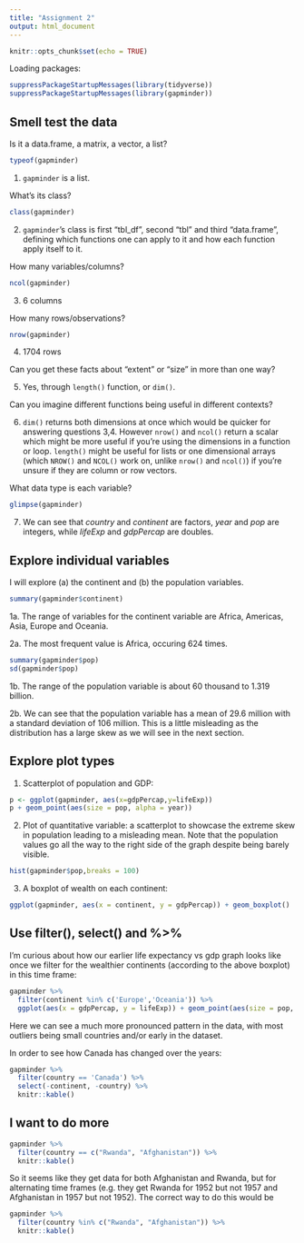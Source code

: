 ```yaml
---
title: "Assignment 2"
output: html_document
---
```


```r
knitr::opts_chunk$set(echo = TRUE)
```


Loading packages:

```r
suppressPackageStartupMessages(library(tidyverse))
suppressPackageStartupMessages(library(gapminder))
```
## Smell test the data

Is it a data.frame, a matrix, a vector, a list?

```r
typeof(gapminder)
```

1. `gapminder` is a list.

What’s its class?

```r
class(gapminder)
```

2. `gapminder`'s class is first "tbl_df", second "tbl" and third "data.frame", defining which functions one can apply to it and how each function apply itself to it.

How many variables/columns?

```r
ncol(gapminder)
```

3. 6 columns

How many rows/observations?

```r
nrow(gapminder)
```

4. 1704 rows

Can you get these facts about “extent” or “size” in more than one way? 

5. Yes, through `length()` function, or `dim()`.


Can you imagine different functions being useful in different contexts?

6. `dim()` returns both dimensions at once which would be quicker for answering questions 3,4. However `nrow()` and `ncol()` return a scalar which might be more useful if you're using the dimensions in a function or loop. `length()` might be useful for lists or one dimensional arrays (which `NROW()` and `NCOL()` work on, unlike `nrow()` and `ncol()`) if you're unsure if they are column or row vectors.

What data type is each variable?

```r
glimpse(gapminder)
```

7. We can see that *country* and *continent* are factors, *year* and *pop* are integers, while *lifeExp* and *gdpPercap* are doubles.

## Explore individual variables

I will explore (a) the continent and (b) the population variables.

```r
summary(gapminder$continent)
```


1a. The range of variables for the continent variable are Africa, Americas, Asia, Europe and Oceania.

2a. The most frequent value is Africa, occuring 624 times. 

```r
summary(gapminder$pop)
sd(gapminder$pop)
```

1b. The range of the population variable is about 60 thousand to 1.319 billion.

2b. We can see that the population variable has a mean of 29.6 million with a standard deviation of 106 million. This is a little misleading as the distribution has a large skew as we will see in the next section.



## Explore plot types

1. Scatterplot of population and GDP:

```r
p <- ggplot(gapminder, aes(x=gdpPercap,y=lifeExp))
p + geom_point(aes(size = pop, alpha = year))
```


2. Plot of quantitative variable: a scatterplot to showcase the extreme skew in population leading to a misleading mean. Note that the population values go all the way to the right side of the graph despite being barely visible.

```r
hist(gapminder$pop,breaks = 100)
```

3. A boxplot of wealth on each continent:

```r
ggplot(gapminder, aes(x = continent, y = gdpPercap)) + geom_boxplot()
```

## Use filter(), select() and %>%

I'm curious about how our earlier life expectancy vs gdp graph looks like once we filter for the wealthier continents (according to the above boxplot) in this time frame:

```r
gapminder %>% 
  filter(continent %in% c('Europe','Oceania')) %>% 
  ggplot(aes(x = gdpPercap, y = lifeExp)) + geom_point(aes(size = pop, alpha = year))
```

Here we can see a much more pronounced pattern in the data, with most outliers being small countries and/or early in the dataset.

In order to see how Canada has changed over the years:

```r
gapminder %>% 
  filter(country == 'Canada') %>% 
  select(-continent, -country) %>% 
  knitr::kable()
```

## I want to do more

```r
gapminder %>% 
  filter(country == c("Rwanda", "Afghanistan")) %>% 
  knitr::kable()
```

So it seems like they get data for both Afghanistan and Rwanda, but for alternating time frames (e.g. they get Rwanda for 1952 but not 1957 and Afghanistan in 1957 but not 1952). The correct way to do this would be 

```r
gapminder %>% 
  filter(country %in% c("Rwanda", "Afghanistan")) %>% 
  knitr::kable()
```


